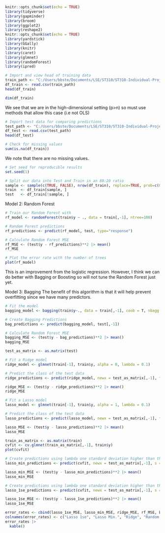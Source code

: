 ```r
knitr::opts_chunk$set(echo = TRUE)
library(tidyverse) 
library(gapminder) 
library(broom)
library(ggplot2)
library(reshape2)
knitr::opts_chunk$set(echo = TRUE)
library(yardstick)
library(GGally)
library(knitr)
library(caret)
library(glmnet)
library(randomForest)
library(ipred)
```

```r
# Import and view head of training data
train_path <- "C:/Users/bbste/Documents/LSE/ST310/ST310-Individual-Project/Data/ST310_challenge2_train.csv"
df_train <- read.csv(train_path)
head(df_train)
```

```r
dim(df_train)
```
We see that we are in the high-dimensional setting (p>n) so must use methods that allow this case (i.e not OLS)

```r
# Import test data for comparing predictions
test_path <- "C:/Users/bbste/Documents/LSE/ST310/ST310-Individual-Project/Data/ST310_challenge2_test.csv"
df_test <- read.csv(test_path)
head(df_test)
```


```r
# Check for missing values
sum(is.na(df_train))
```
We note that there are no missing values.

```r
# Set seed for reproducible results
set.seed(1)

# Split our data into Test and Train in an 80:20 ratio
sample <- sample(c(TRUE, FALSE), nrow(df_train), replace=TRUE, prob=c(0.8,0.2))
train  <- df_train[sample, ]
test   <- df_train[!sample, ]
```

Model 2: Random Forest

```r
# Train our Random Forest with 
rf_model <- randomForest(train$y ~ ., data = train[,-1], ntree=100)

# Random Forest predictions
rf_predictions <- predict(rf_model, test, type="response")

# Calculate Random Forest MSE
rf_MSE <- (test$y - rf_predictions)**2 |> mean()
rf_MSE
```


```r
# Plot the error rate with the number of trees
plot(rf_model)
```
This is an improvement from the logistic regression. However, I think we can do better with Bagging or Boosting so will not tune the Random Forest just yet.

Model 3: Bagging
The benefit of this algorithm is that it will help prevent overfitting since we have many predictors.
```r
# Fit the model
bagging_model <- bagging(train$y~., data = train[,-1], coob = T, nbagg = 100 )

# Create Bagging Predictions
bag_predictions <- predict(bagging_model, test[,-1])

# Calculate Random Forest MSE
bagging_MSE <- (test$y - bag_predictions)**2 |> mean()
bagging_MSE
```

```r
test_as_matrix <- as.matrix(test)
```

```r
# Fit a Ridge model
ridge_model <- glmnet(train[-1], train$y, alpha = 0, lambda = 0.1)

# Predict the class of the test data
ridge_predictions <- predict(ridge_model, newx = test_as_matrix[,-1], type = "response")

ridge_MSE <- (test$y - ridge_predictions)**2 |> mean()
ridge_MSE
```

```r
# Fit a Lasso model
lasso_model <- glmnet(train[-1], train$y, alpha = 1, lambda = 0.1)

# Predict the class of the test data
lasso_predictions <- predict(lasso_model, newx = test_as_matrix[,-1], type = "response")

lasso_MSE <- (test$y - lasso_predictions)**2 |> mean()
lasso_MSE
```

```r
train_as_matrix <- as.matrix(train)
cvfit <- cv.glmnet(train_as_matrix[,-1], train$y)
plot(cvfit)
```
```r
# Create predictions using lambda one standard deviation higher than the minimum (to prevent overfitting)
lasso_min_predictions <- predict(cvfit, newx = test_as_matrix[,-1], s = "lambda.min")

lasso_min_MSE <- (test$y - lasso_min_predictions)**2 |> mean()
lasso_min_MSE
```


```r
# Create predictions using lambda one standard deviation higher than the minimum (to prevent overfitting)
lasso_1se_predictions <- predict(cvfit, newx = test_as_matrix[,-1], s = "lambda.1se")

lasso_1se_MSE <- (test$y - lasso_1se_predictions)**2 |> mean()
lasso_1se_MSE
```

```r
error_rates <- cbind(lasso_1se_MSE, lasso_min_MSE, ridge_MSE, rf_MSE, bagging_MSE)
colnames(error_rates) <- c("Lasso 1se", "Lasso Min.", "Ridge", "Random Forest", "Bagging")
error_rates |>
  kable()
```


